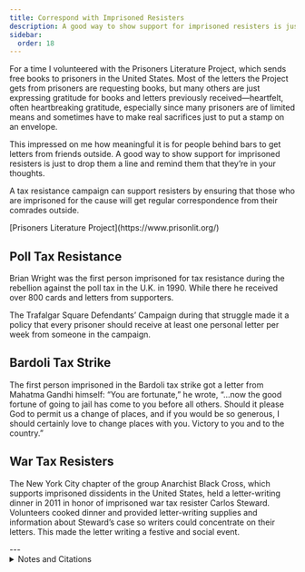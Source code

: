```yaml
---
title: Correspond with Imprisoned Resisters
description: A good way to show support for imprisoned resisters is just to drop them a line and remind them that they’re in your thoughts.
sidebar:
  order: 18
---
```


For a time I volunteered with the Prisoners Literature Project, which sends free books to prisoners in the United States.
Most of the letters the Project gets from prisoners are requesting books, but many others are just expressing gratitude for books and letters previously received—heartfelt, often heartbreaking gratitude, especially since many prisoners are of limited means and sometimes have to make real sacrifices just to put a stamp on an envelope.

This impressed on me how meaningful it is for people behind bars to get letters from friends outside.
A good way to show support for imprisoned resisters is just to drop them a line and remind them that they’re in your thoughts.

A tax resistance campaign can support resisters by ensuring that those who are imprisoned for the cause will get regular correspondence from their comrades outside.

<Aside type="tip" title="Links">
[Prisoners Literature Project](https://www.prisonlit.org/)
</Aside>

## <Badge text="Example" size="medium" /> Poll Tax Resistance

Brian Wright was the first person imprisoned for tax resistance during the rebellion against the poll tax in the U.K. in 1990.
While there he received over 800 cards and letters from supporters.

The Trafalgar Square Defendants’ Campaign during that struggle made it a policy that every prisoner should receive at least one personal letter per week from someone in the campaign.

## <Badge text="Example" size="medium" /> Bardoli Tax Strike

The first person imprisoned in the Bardoli tax strike got a letter from Mahatma Gandhi himself:
“You are fortunate,” he wrote, “…now the good fortune of going to jail has come to you before all others.
Should it please God to permit us a change of places, and if you would be so generous, I should certainly love to change places with you.
Victory to you and to the country.”

## <Badge text="Example" size="medium" /> War Tax Resisters

The New York City chapter of the group Anarchist Black Cross, which supports imprisoned dissidents in the United States, held a letter-writing dinner in 2011 in honor of imprisoned war tax resister Carlos Steward.
Volunteers cooked dinner and provided letter-writing supplies and information about Steward’s case so writers could concentrate on their letters.
This made the letter writing a festive and social event.

<Aside type="wikipedia" title="Wikipedia">
  <WikipediaBadge title="Books to Prisoners" />
  <WikipediaBadge title="Poll tax (Great Britain)" />
  <WikipediaBadge title="Bardoli Satyagraha" />
  <WikipediaBadge title="Mahatma Gandhi" />
  <WikipediaBadge title="Anarchist Black Cross" />
</Aside>
---

<details>
<summary>Notes and Citations</summary>

* Burns, Danny [<i>Poll Tax Rebellion</i>](https://libcom.org/article/poll-tax-rebellion-danny-burns) AK Press (1992), pp. 126, 166
* Desai, Mahadev <i>The Story of Bardoli</i> (1929) [pp. 123–24](https://archive.org/details/in.ernet.dli.2015.122169/page/n139/mode/2up)
* [“Letter-Writing for War Tax Resister Carlos Steward”](https://nycabc.wordpress.com/2011/01/03/tuesday-january-4th-letter-writing-for-war-tax-resister-carlos-steward/) NYC Anarchist Black Cross 3 January 2011

</details>
